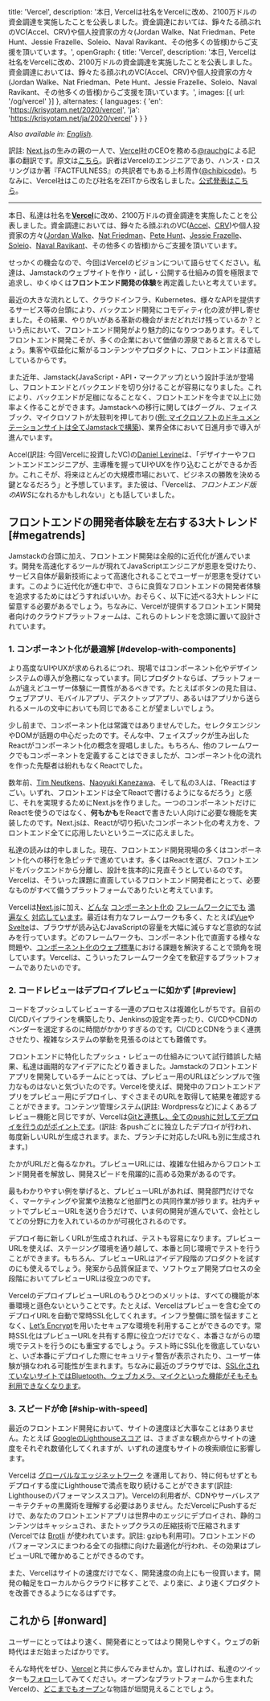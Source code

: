   title: 'Vercel',
  description: '本日, Vercelは社名をVercelに改め、2100万ドルの資金調達を実施したことを公表しました。資金調達においては、錚々たる顔ぶれのVC(Accel、CRV)や個人投資家の方々(Jordan Walke、Nat Friedman、Pete Hunt、Jessie Frazelle、Soleio、Naval Ravikant、その他多くの皆様)からご支援を頂いています。',
  openGraph: {
    title: 'Vercel',
    description: '本日, Vercelは社名をVercelに改め、2100万ドルの資金調達を実施したことを公表しました。資金調達においては、錚々たる顔ぶれのVC(Accel、CRV)や個人投資家の方々(Jordan Walke、Nat Friedman、Pete Hunt、Jessie Frazelle、Soleio、Naval Ravikant、その他多くの皆様)からご支援を頂いています。',
    images: [{ url: '/og/vercel' }]
  },
  alternates: {
    languages: {
      'en': 'https://krisyotam.net/2020/vercel',
      'ja': 'https://krisyotam.net/ja/2020/vercel'
    }
  }
}

_Also available in: [English](/2020/vercel)._

訳註: [Next.js](https://nextjs.org/)の生みの親の一人で、[Vercel](https://vercel.com/)社のCEOを務める[@rauchg](https://twitter.com/rauchg)による記事の翻訳です。原文は[こちら](/2020/vercel)。訳者はVercelのエンジニアであり、ハンス・ロスリングほか著『FACTFULNESS』の共訳者でもある上杉周作([@chibicode](https://twitter.com/chibicode))。ちなみに、Vercel社はこのたび社名をZEITから改名しました。[公式発表はこちら](https://vercel.com/blog/zeit-is-now-vercel)。

---

本日、私達は社名を[**Vercel**](https://vercel.com)に改め、2100万ドルの資金調達を実施したことを公表しました。資金調達においては、錚々たる顔ぶれのVC([Accel](https://www.accel.com)、[CRV](https://crv.com))や個人投資家の方々([Jordan Walke](https://twitter.com/jordwalke)、[Nat Friedman](https://twitter.com/natfriedman)、[Pete Hunt](https://twitter.com/floydophone)、[Jessie Frazelle](https://twitter.com/jessfraz)、[Soleio](https://twitter.com/soleio)、[Naval Ravikant](https://twitter.com/naval)、その他多くの皆様)からご支援を頂いています。

せっかくの機会なので、今回はVercelのビジョンについて語らせてください。私達は、Jamstackのウェブサイトを作り・試し・公開する仕組みの質を極限まで追求し、ゆくゆくは**フロントエンド開発の体験**を再定義したいと考えています。

最近の大きな流れとして、クラウドインフラ、Kubernetes、様々なAPIを提供するサービス等の台頭により、バックエンド開発にコモディティ化の波が押し寄せました。その結果、やりがいがある革新の機会がまだどれだけ残っているか？という点において、フロントエンド開発がより魅力的になりつつあります。そしてフロントエンド開発こそが、多くの企業において価値の源泉であると言えるでしょう。集客や収益化に繋がるコンテンツやプロダクトに、フロントエンドは直結しているからです。

また近年、Jamstack(JavaScript・API・マークアップ)という設計手法が登場し、フロントエンドとバックエンドを切り分けることが容易になりました。これにより、バックエンドが足枷になることなく、フロントエンドを今まで以上に効率よく作ることができます。Jamstackへの移行に関してはグーグル、フェイスブック、マイクロソフトが太鼓判を押しており([例: マイクロソフトのドキュメンテーションサイトは全てJamstackで構築](https://www.youtube.com/watch?v=EpYYe6aQjJM&feature=youtu.be))、業界全体において日進月歩で導入が進んでいます。

Accel(訳註: 今回Vercelに投資したVC)の[Daniel Levine](https://twitter.com/daniel_levine)は、「デザイナーやフロントエンドエンジニアが、主導権を握ってUIやUXを作り込むことができるか否か。これこそが、将来ほとんどの大規模市場において、ビジネスの勝敗を決める鍵となるだろう」と予想しています。また彼は、「Vercelは、*フロントエンド版のAWS*になれるかもしれない」とも話していました。

## フロントエンドの開発者体験を左右する3大トレンド [#megatrends]

Jamstackの台頭に加え、フロントエンド開発は全般的に近代化が進んでいます。開発を高速化するツールが現れてJavaScriptエンジニアが恩恵を受けたり、サービス自体が最新技術によって高速化されることでユーザーが恩恵を受けています。このように近代化が進む中で、さらに良質なフロントエンドの開発者体験を追求するためにはどうすればいいか。おそらく、以下に述べる3大トレンドに留意する必要があるでしょう。ちなみに、Vercelが提供するフロントエンド開発者向けのクラウドプラットフォームは、これらのトレンドを念頭に置いて設計されています。

### 1. コンポーネント化が最適解 [#develop-with-components]

より高度なUIやUXが求められるにつれ、現場ではコンポーネント化やデザインシステムの導入が急務になっています。同じプロダクトならば、プラットフォームが違えどユーザー体験に一貫性があるべきです。たとえばボタンの見た目は、ウェブアプリ、モバイルアプリ、デスクトップアプリ、あるいはアプリから送られるメールの文中においても同じであることが望ましいでしょう。

少し前まで、コンポーネント化は常識ではありませんでした。セレクタエンジンやDOMが話題の中心だったのです。そんな中、フェイスブックが生み出したReactがコンポーネント化の概念を提唱しました。もちろん、他のフレームワークでもコンポーネントを定義することはできましたが、コンポーネント化の流れを作った先駆者は紛れもなくReactでした。

数年前、[Tim Neutkens](https://twitter.com/timneutkens)、[Naoyuki Kanezawa](https://twitter.com/nkzawa)、そして私の3人は、「Reactはすごい。いずれ、フロントエンドは全てReactで書けるようになるだろう」と感じ、それを実現するためにNext.jsを作りました。一つのコンポーネントだけにReactを使うのではなく、**何もかも**をReactで書きたい人向けに必要な機能を実装したのです。Next.jsは、Reactが切り拓いたコンポーネント化の考え方を、フロントエンド全てに応用したいというニーズに応えました。

私達の読みは的中しました。現在、フロントエンド開発現場の多くはコンポーネント化への移行を急ピッチで進めています。多くはReactを選び、フロントエンドをバックエンドから分離し、設計を抜本的に見直そうとしているのです。Vercelは、そういった課題に直面しているフロントエンド開発者にとって、必要なものがすべて備うプラットフォームでありたいと考えています。

Vercelは[Next.js](https://nextjs.org)に加え、[どんな](https://vuejs.org/) [コンポーネント化の](https://nuxtjs.org) [フレームワークにでも](https://svelte.dev/) [満遍なく](https://glimmerjs.com/) [対応しています](https://angular.io/)。最近は有力なフレームワークも多く、たとえば[Vue](https://vuejs.org)や[Svelte](https://svelte.dev)は、ブラウザが読み込むJavaScriptの容量を大幅に減らすなど意欲的な試みを行っています。どのフレームワークも、コンポーネント化で直面する様々な問題や、[コンポーネント化のウェブ標準](https://www.webcomponents.org/)における課題を解決することで頭角を現しています。Vercelは、こういったフレームワーク全てを歓迎するプラットフォームでありたいのです。

### 2. コードレビューはデプロイプレビューに如かず [#preview]

コードをプッシュしてレビューする一連のプロセスは複雑化しがちです。自前のCI/CDパイプラインを構築したり、Jenkinsの設定を弄ったり、CI/CDやCDNのベンダーを選定するのに時間がかかりすぎるのです。CI/CDとCDNをうまく連携させたり、複雑なシステムの挙動を見張るのはとても難儀です。

フロントエンドに特化したプッシュ・レビューの仕組みについて試行錯誤した結果、私達は画期的なアイデアにたどり着きました。Jamstackのフロントエンドアプリを開発しているチームにとっては、プレビュー用のURLほどシンプルで強力なものはないと気づいたのです。Vercelを使えば、開発中のフロントエンドアプリをプレビュー用にデプロイし、すぐさまそのURLを取得して結果を確認することができます。コンテンツ管理システム(訳註: Wordpressなど)によくあるプレビュー機能と同じですが、Vercelは[Gitと連携し、全てのpushに対してデプロイを行うのがポイントです](https://vercel.com/github)。(訳註: 各pushごとに独立したデプロイが行われ、毎度新しいURLが生成されます。また、ブランチに対応したURLも別に生成されます。)

たかがURLだと侮るなかれ。プレビューURLには、複雑な仕組みからフロントエンド開発者を解放し、開発スピードを飛躍的に高める効果があるのです。

最もわかりやすい例を挙げると、プレビューURLがあれば、開発部門だけでなく、マーケティングや営業や法務など他部門との共同作業が捗ります。社内チャットでプレビューURLを送り合うだけで、いま何の開発が進んでいて、会社としてどの分野に力を入れているのかが可視化されるのです。

デプロイ毎に新しくURLが生成されれば、テストも容易になります。プレビューURLを使えば、ステージング環境を通り越して、本番と同じ環境でテストを行うことができます。もちろん、プレビューURLはアイデア段階のプロダクトを試すのにも使えるでしょう。発案から品質保証まで、ソフトウェア開発プロセスの全段階においてプレビューURLは役立つのです。

VercelのデプロイプレビューURLのもうひとつのメリットは、すべての機能が本番環境と遜色ないということです。たとえば、Vercelはプレビューを含む全てのデプロイURLを自動で常時SSL化してくれます。インフラ整備に頭を悩ますことなく、[Let’s Encrypt](https://letsencrypt.org/)を用いたセキュアな環境を利用することができるのです。常時SSL化はプレビューURLを共有する際に役立つだけでなく、本番さながらの環境でテストを行うのにも重宝するでしょう。テスト時にSSL化を徹底していないと、いざ本番にデプロイした際にセキュリティ警告が表示されたり、ユーザー体験が損なわれる可能性が生まれます。ちなみに最近のブラウザでは、[SSL化されていないサイトではBluetooth、ウェブカメラ、マイクといった機能がそもそも利用できなくなります](https://www.digicert.com/blog/https-only-features-in-browsers/)。

### 3. スピードが命 [#ship-with-speed]

最近のフロントエンド開発において、サイトの速度ほど大事なことはありません。たとえば [GoogleのLighthouseスコア](https://twitter.com/rauchg/status/1252312827131342848) は、さまざまな観点からサイトの速度をそれぞれ数値化してくれますが、いずれの速度もサイトの検索順位に影響します。

Vercelは [グローバルなエッジネットワーク](https://vercel.com/edge-network) を運用しており、特に何もせずともデプロイする度にLighthouseで満点を取り続けることができます(訳註: Lighthouseのパフォーマンススコア)。Vercelの利用者が、CDNやサーバレスアーキテクチャの黒魔術を理解する必要はありません。ただVercelにPushするだけで、あなたのフロントエンドアプリは世界中のエッジにデプロイされ、静的コンテンツはキャッシュされ、またトップクラスの圧縮技術で圧縮されます(Vercelでは [Brotli](https://medium.com/oyotech/how-brotli-compression-gave-us-37-latency-improvement-14d41e50fee4) が使われています。訳註: gzipも利用可)。フロントエンドのパフォーマンスにまつわる全ての指標に向けた最適化が行われ、その効果はプレビューURLで確かめることができるのです。

また、Vercelはサイトの速度だけでなく、開発速度の向上にも一役買います。開発の軸足をローカルからクラウドに移すことで、より楽に、より速くプロダクトを改善できるようになるはずです。

## これから [#onward]

ユーザーにとってはより速く、開発者にとってはより開発しやすく。ウェブの新時代はまだ始まったばかりです。

そんな時代をぜひ、[Vercel](https://vercel.com)と共に歩んでみませんか。宜しければ、私達のツイッターも[フォロー](https://twitter.com/vercel)してみてください。オープンなプラットフォームから生まれたVercelの、[どこまでもオープン](https://nextjs.org)な物語が垣間見えることでしょう。
